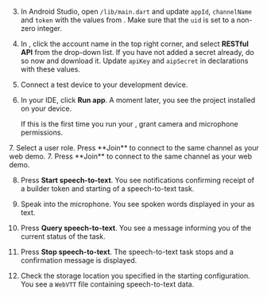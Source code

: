 <PlatformWrapper platform="flutter">

3. In Android Studio, open `/lib/main.dart` and update `appId`, `channelName` and `token` with the values from <Vg k="CONSOLE" />. Make sure that the `uid` is set to a non-zero integer.

4. In <Vg k="CONSOLE" />, click the account name in the top right corner, and select **RESTful API** from the drop-down list. If you have not added a secret already, do so now and download it. Update `apiKey` and `aipSecret` in declarations with these values.

5. Connect a test device to your development device.

6. In your IDE, click **Run app**. A moment later, you see the project installed on your device.

    If this is the first time you run your <Vpl k="CLIENT" />, grant camera and microphone permissions.

<ProductWrapper product="interactive-live-streaming">
7. Select a user role. Press **Join** to connect to the same channel as your web demo.
</ProductWrapper>

<ProductWrapper notAllowed="interactive-live-streaming">
7. Press **Join** to connect to the same channel as your web demo.
</ProductWrapper>

8. Press **Start speech-to-text**. You see notifications confirming receipt of a builder token and starting of a speech-to-text task.

1. Speak into the microphone. You see spoken words displayed in your <Vpl k="CLIENT" /> as text.

1. Press **Query speech-to-text**. You see a message informing you of the current status of the task.

1. Press **Stop speech-to-text**. The speech-to-text task stops and a confirmation message is displayed.

1. Check the storage location you specified in the starting configuration. You see a `WebVTT` file containing speech-to-text data.

</PlatformWrapper>
